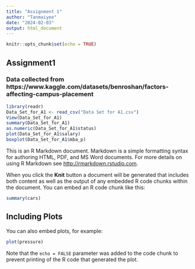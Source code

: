 ---
title: "Assignment 1"
author: "Tanmaiyee"
date: "2024-02-03"
output: html_document
---

```{r setup, include=FALSE}
knitr::opts_chunk$set(echo = TRUE)
```

## Assignment1
### Data collected from https://www.kaggle.com/datasets/benroshan/factors-affecting-campus-placement

```{r}
library(readr)
Data_Set_for_A1 <- read_csv("Data Set for A1.csv")
View(Data_Set_for_A1)
summary(Data_Set_for_A1)
as.numeric(Data_Set_for_A1$status)
plot(Data_Set_for_A1$salary)
boxplot(Data_Set_for_A1$mba_p)
```


This is an R Markdown document. Markdown is a simple formatting syntax for authoring HTML, PDF, and MS Word documents. For more details on using R Markdown see <http://rmarkdown.rstudio.com>.

When you click the **Knit** button a document will be generated that includes both content as well as the output of any embedded R code chunks within the document. You can embed an R code chunk like this:

```{r cars}
summary(cars)
```

## Including Plots

You can also embed plots, for example:

```{r pressure, echo=FALSE}
plot(pressure)
```

Note that the `echo = FALSE` parameter was added to the code chunk to prevent printing of the R code that generated the plot.
